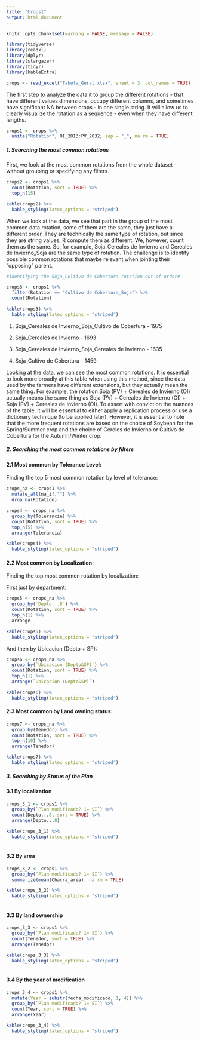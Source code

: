---
title: "Crops1"
output: html_document
---


```{r setup, include=FALSE} 
knitr::opts_chunk$set(warning = FALSE, message = FALSE) 
```

```{r}
library(tidyverse)
library(readxl)
library(dplyr)
library(stargazer)
library(tidyr)
library(kableExtra)
```



```{r}
crops <- read_excel("Tabela_Geral.xlsx", sheet = 3, col_names = TRUE)
```


The first step to analyze the data it to group the different rotations - that have different values dimensions, occupy different columns, and sometimes have significant NA between crops - in one single string. It will allow us to clearly visualize the rotation as a sequence - even when they have different lengths.


```{r}
crops1 <- crops %>%
  unite("Rotation", OI_2013:PV_2032, sep = "_", na.rm = TRUE)
```


##### 1. Searching the most common rotations


First, we look at the most common rotations from the whole dataset - without grouping or specifying any filters.

```{r}
crops2 <- crops1 %>%
  count(Rotation, sort = TRUE) %>%
  top_n(15)

kable(crops2) %>%
  kable_styling(latex_options = "striped")
```




When we look at the data, we see that part in the group of the most common data rotation, some of them are the same, they just have a different order. They are technically the same type of rotation, but since they are string values, R compute them as different. We, however, count them as the same. So, for example, Soja_Cereales de Invierno and Cereales de Invierno_Soja are the same type of rotation. The challenge is to identify possible common rotations that maybe relevant when jointing their "opposing" parent.

```{r}
#Identifying the Soja_Cultivo de Cobertura rotation out of order#

crops3 <- crops1 %>%
  filter(Rotation == "Cultivo de Cobertura_Soja") %>%
  count(Rotation)

kable(crops3) %>%
  kable_styling(latex_options = "striped")
```



1. Soja_Cereales de Invierno_Soja_Cultivo de Cobertura - 1975

2. Soja_Cereales de Invierno - 1693

3. Soja_Cereales de Invierno_Soja_Cereales de Invierno - 1635

4. Soja_Cultivo de Cobertura - 1459


Looking at the data, we can see the most common rotations. It is essential to look more broadly at this table when using this method, since the data used by the farmers have different extensions, but they actually mean the same thing. For example, the rotation Soja (PV) + Cereales de Invierno (OI) actually means the same thing as Soja (PV) + Cereales de Invierno (OI) + Soja (PV) + Cereales de Invierno (OI). To assert with conviction the nuances of the table, it will be essential to either apply a replication process or use a dictionary technique (to be applied later). However, it is essential to note that the more frequent rotations are based on the choice of Soybean for the Spring/Summer crop and the choice of Cereles de Invierno or Cultivo de Cobertura for the Autumn/Winter crop.



##### 2. Searching the most common rotations by filters


#### 2.1 Most common by Tolerance Level:

Finding the top 5 most common rotation by level of tolerance:

```{r}
crops_na <- crops1 %>%
  mutate_all(na_if,"") %>%
  drop_na(Rotation)
```


```{r}
crops4 <- crops_na %>%
  group_by(Tolerancia) %>%
  count(Rotation, sort = TRUE) %>%
  top_n(5) %>%
  arrange(Tolerancia)

kable(crops4) %>%
  kable_styling(latex_options = "striped")
```


#### 2.2 Most common by Localization:

Finding the top most common rotation by localization:

First just by department:



```{r}
crops5 <- crops_na %>%
  group_by(`Depto...8`) %>%
  count(Rotation, sort = TRUE) %>%
  top_n(1) %>%
  arrange

kable(crops5) %>%
  kable_styling(latex_options = "striped")
```


And then by Ubicacion (Depto + SP):

```{r}
crops6 <- crops_na %>%
  group_by(`Ubicacion (Depto&SP)`) %>%
  count(Rotation, sort = TRUE) %>%
  top_n(1) %>%
  arrange(`Ubicacion (Depto&SP)`)

kable(crops6) %>%
  kable_styling(latex_options = "striped")
```

#### 2.3 Most common by Land owning status:


```{r}
crops7 <- crops_na %>%
  group_by(Tenedor) %>%
  count(Rotation, sort = TRUE) %>%
  top_n(10) %>%
  arrange(Tenedor)

kable(crops7) %>%
  kable_styling(latex_options = "striped")
```

##### 3. Searching by Status of the Plan

#### 3.1 By localization

```{r}
crops_3_1 <- crops1 %>%
  group_by(`Plan modificado? 1= SI`) %>%
  count(Depto...8, sort = TRUE) %>%
  arrange(Depto...8)

kable(crops_3_1) %>%
  kable_styling(latex_options = "striped")
  
```

#### 3.2 By area

```{r}
crops_3_2 <- crops1 %>%
  group_by(`Plan modificado? 1= SI`) %>%
  summarize(mean(Chacra_area), na.rm = TRUE)

kable(crops_3_2) %>%
  kable_styling(latex_options = "striped")
  
```

#### 3.3 By land ownership

```{r}
crops_3_3 <- crops1 %>%
  group_by(`Plan modificado? 1= SI`) %>%
  count(Tenedor, sort = TRUE) %>%
  arrange(Tenedor)

kable(crops_3_3) %>%
  kable_styling(latex_options = "striped")
  
```

#### 3.4 By the year of modification

```{r}
crops_3_4 <- crops1 %>%
  mutate(Year = substr(fecha_modificado, 1, 4)) %>%
  group_by(`Plan modificado? 1= SI`) %>%
  count(Year, sort = TRUE) %>%
  arrange(Year)

kable(crops_3_4) %>%
  kable_styling(latex_options = "striped")
  
  
```







